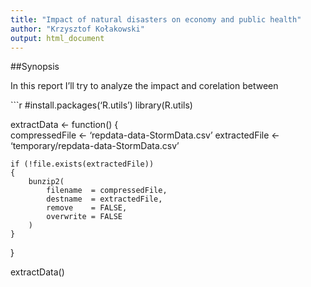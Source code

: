 ```yaml
---
title: "Impact of natural disasters on economy and public health"
author: "Krzysztof Kołakowski"
output: html_document
---
```


##Synopsis

In this report I'll try to analyze the impact and corelation between 


```r
#install.packages('R.utils')
library(R.utils)

extractData <- function()
{   
    compressedFile <- 'repdata-data-StormData.csv'
    extractedFile  <- 'temporary/repdata-data-StormData.csv'
    
    if (!file.exists(extractedFile))
    {
        bunzip2(
            filename  = compressedFile,
            destname  = extractedFile, 
            remove    = FALSE, 
            overwrite = FALSE
        )
    }

    
}

extractData()



